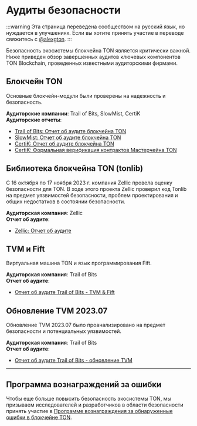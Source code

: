 # Аудиты безопасности

:::warning
Эта страница переведена сообществом на русский язык, но нуждается в улучшениях. Если вы хотите принять участие в переводе свяжитесь с [@alexgton](https://t.me/alexgton).
:::

Безопасность экосистемы блокчейна TON является критически важной. Ниже приведен обзор завершенных аудитов ключевых компонентов TON Blockchain, проведенных известными аудиторскими фирмами.

## Блокчейн TON

Основные блокчейн-модули были проверены на надежность и безопасность.

**Аудиторские компании**: Trail of Bits, SlowMist, CertiK\
**Аудиторские отчеты**:

- [Trail of Bits: Отчет об аудите блокчейна TON](https://docs.ton.org/audits/TON_Blockchain_ToB.pdf)
- [SlowMist: Отчет об аудите блокчейна TON](https://docs.ton.org/audits/TON_Blockchain_SlowMist.pdf)
- [CertiK: Отчет об аудите блокчейна TON](https://docs.ton.org/audits/TON_Blockchain_CertiK.pdf)
- [CertiK: Формальная верификация контрактов Мастерчейна TON](https://docs.ton.org/audits/TON_Blockchain_Formal_Verification_CertiK.pdf)

## Библиотека блокчейна TON (tonlib)

С 16 октября по 17 ноября 2023 г. компания Zellic провела оценку безопасности для TON. В ходе этого проекта Zellic проверил код Tonlib на предмет уязвимостей безопасности, проблем проектирования и общих недостатков в состоянии безопасности.

**Аудиторская компания**: Zellic\
**Отчет об аудите**:

- [Zellic: Отчет об аудите](https://docs.ton.org/audits/TON_Blockchain_tonlib_Zellic.pdf)

## TVM и Fift

Виртуальная машина TON и язык программирования Fift.

**Аудиторская компания**: Trail of Bits\
**Отчет об аудите**:

- [Отчет об аудите Trail of Bits - TVM & Fift](https://docs.ton.org/audits/TVM_and_Fift_ToB.pdf)

## Обновление TVM 2023.07

Обновление TVM 2023.07 было проанализировано на предмет безопасности и потенциальных уязвимостей.

**Аудиторская компания**: Trail of Bits\
**Отчет об аудите**:

- [Отчет об аудите Trail of Bits - обновление TVM](https://docs.ton.org/audits/TVM_Upgrade_ToB_2023.pdf)

---

## Программа вознаграждений за ошибки

Чтобы еще больше повысить безопасность экосистемы TON, мы призываем исследователей и разработчиков в области безопасности принять участие в [Программе вознаграждения за обнаруженные ошибки в блокчейне TON](https://github.com/ton-blockchain/bug-bounty).
